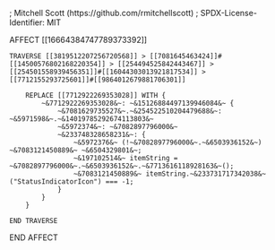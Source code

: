 ; Mitchell Scott (https://github.com/rmitchellscott)
; SPDX-License-Identifier: MIT

AFFECT [[16664384747789373392]]

    TRAVERSE [[3819512207256720568]] > [[7081645463424]]#[[14500576802168220354]] > [[254494525842443467]] > [[254501558939456351]]#[[16044303013921817534]] > [[7712155293725601]]#[[9864012679881706301]]

        REPLACE [[7712922269353028]] WITH {
            ~&7712922269353028&~: ~&15126884497139946084&~ {
                ~&7081629735527&~.~&254522510204479688&~: ~&5971598&~.~&14019785292674113803&~
                ~&5972374&~: ~&7082897796000&~
                ~&233748328658231&~: {
                    ~&5972376&~ (!~&7082897796000&~.~&6503936152&~) ~&7083121450889&~ ~&6504329801&~;
                    ~&197102514&~ itemString = ~&7082897796000&~.~&6503936152&~.~&7713616118928163&~();
                    ~&7083121450889&~ itemString.~&233731717342038&~("StatusIndicatorIcon") === -1;
                }
            }
        }

    END TRAVERSE

END AFFECT

